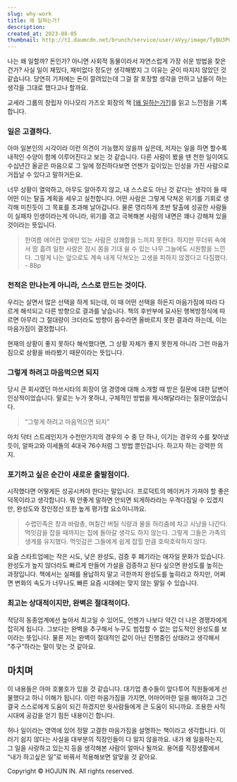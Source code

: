 ```yaml
---
slug: why-work
title: 왜 일하는가?
description:
created_at: 2023-08-05
thumbnail: http://t1.daumcdn.net/brunch/service/user/aVyy/image/TyBU3PG7TOBBxNkCcFUAKleuZJQ.jpeg
---
```


나는 왜 일할까? 돈인가? 아니면 사회적 동물이라서 자연스럽게 가장 쉬운 방법을 찾은건가? 사실 일이 재밌다, 재미없다 정도만 생각해봤지 그
이유는 굳이 따지지 않았던 것 같습니다. 당연히 기저에는 돈이 깔려있는데 그걸 잘 포장할 생각을 안하고 남들이 하는 생각을 그대로 했다고나
할까요.

교세라 그룹의 창립자 이나모리 가즈오 회장의 책 [[왜 일하는가?](https://www.aladin.co.kr/shop/wproduct.aspx?ItemId=269133591)]를 읽고 느낀점을 기록합니다.

### 일은 고결하다.

아마 일본인의 시각이라 이런 의견이 가능했지 않을까 싶은데, 저자는 일을 하면 할수록 내적인 수양이 함께 이루어진다고 보는 것 같습니다.
다른 사람이 봤을 땐 천한 일이여도 수십년간 올곧은 마음으로 그 일에 정진하다보면 언젠가 깊이있는 인성을 가진 사람으로 거듭날 수 있다고
말하거든요.

너무 상황이 열악하고, 아무도 알아주지 않고, 내 스스로도 아닌 것 같다는 생각이 들 때 어떤 이는 탈출 계획을 세우고 실천합니다. 어떤
사람은 그렇게 닥쳐온 위기를 기회로 생각해 미친듯이 그 목표를 초과해 날아갑니다. 물론 영리하게 초반 탈출에 성공한 사람들이 실패자
인생이라는게 아니라, 위기를 겪고 극복해본 사람의 내면은 꽤나 강해져 있을 것이라는 뜻입니다.

> 한여름 에어컨 앞에만 있는 사람은 상쾌함을 느끼지 못한다. 하지만 무더위 속에서 땀 흘려 일한 사람은 잠시 몸을 기대 쉴 수 있는 나무
> 그늘에도 시원함을 느낀다. 그렇게 나는 앞으로도 계속 내게 닥쳐오는 고생을 피하지 않겠다고 다짐했다. - 88p

### 천적은 만나는게 아니라, 스스로 만드는 것이다.

우리는 살면서 많은 선택을 하게 되는데, 이 때 어떤 선택을 하든지 마음가짐에 따라 다르게 해석되고 다른 방향으로 결과를 낳습니다. 책의
후반부에 묘사된 행복방정식에 따르면 아무리 그 절대량이 크더라도 방향이 음수라면 올바르지 못한 결과라 하는데, 이는 마음가짐이 결정합니다.

현재의 상황이 좋지 못하다 해석했다면, 그 상황 자체가 좋지 못한게 아니라 그런 마음가짐으로 상황을 바라봤기 때문이라는 뜻입니다.

### 그렇게 하려고 마음먹으면 되지

당시 큰 회사였던 마쓰시타의 회장이 댐 경영에 대해 소개할 때 받은 질문에 대한 답변이 인상적이었습니다. 말로는 누가 못하냐, 구체적인
방법을 제시해달라라는 질문이었습니다.

> “그렇게 하려고 마음먹으면 되지”

마치 닥터 스트레인지가 수천만가지의 경우의 수 중 단 하나, 이기는 경우의 수를 찾아냈듯이, 알파고와 이세돌의 4대국 76수처럼 그 방법
뿐인겁니다. 하고자 하는 강력한 의지.

### 포기하고 싶은 순간이 새로운 출발점이다.

시작했다면 어떻게든 성공시켜야 한다는 말입니다. 프로덕트의 메이커가 가져야 할 좋은 덕목이라고 생각합니다. 뭐 안좋게 말하면 안되면
되게하라라는 우격다짐일 수 있겠지만, 완성도와 장인정신 또한 높게 평가할 요소이니까요.

> 수렵민족은 창과 바람총, 며칠간 버틸 식량과 물을 허리춤에 차고 사냥을 나간다. 먹잇감을 잡을 때까지는 집에 돌아갈 생각도 하지 않는다.
> 그렇게 그들은 가족의 생계를 유지했다. 먹잇감은 그들에게 쉽게 잡힐 만큼 호락호락하지 않다.

>

요즘 스타트업에는 작은 시도, 낮은 완성도, 검증 후 폐기라는 애자일 문화가 있습니다. 완성도가 높지 않더라도 빠르게 만들어 가설을 검증하고
된다 싶으면 완성도를 높히는 과정입니다. 책에서는 실패를 용납하지 말고 극한까지 완성도를 높히라고 하지만, 어쩌면 변화의 속도가 너무나도
빠른 요즘 시대에는 맞지 않는 말일 수 있습니다.

### 최고는 상대적이지만, 완벽은 절대적이다.

적당히 동종업계에선 높아서 최고일 수 있어도, 언젠가 나보다 약간 더 나은 경쟁자에게 잡히게 됩니다. 그보다는 완벽을 추구해서 누구도 범접할
수 없는 압도적인 완성도를 보이라는 뜻입니다. 물론 저는 완벽이 절대적인 값이 아닌 진행중인 상태라고 생각해서 ”추구”하라는 말이 맞는 것
같아요.

## 마치며

이 내용들은 아마 호불호가 있을 것 같습니다. 대기업 총수들이 앞다투어 직원들에게 선물했다고 하니 이해가 됩니다. 이런 마음가짐을 가지면,
어마어마한 일을 해야하고 그건 결국 스스로에게 도움이 되긴 하겠지만 윗사람들에게 큰 도움이 되니까요. 조용한 사직 시대에 공감을 얻기 힘든
내용이긴 합니다.

허나 일이라는 영역에 있어 정말 고결한 마음가짐을 설명하는 책이라고 생각합니다. 이러기 쉽지 않다는 사실을 대부분의 직장인들이 다 알지
않을까요. 내가 왜 일을하는지, 그 일을 사랑하고 있는지 등을 생각해본 사람이 얼마나 될까요. 용어를 직장생활에서 “내가 하고싶은 일”로
바꿔서 적용해보면 알맞을 것 같아요.

Copyright © HOJUN IN. All rights reserved.
